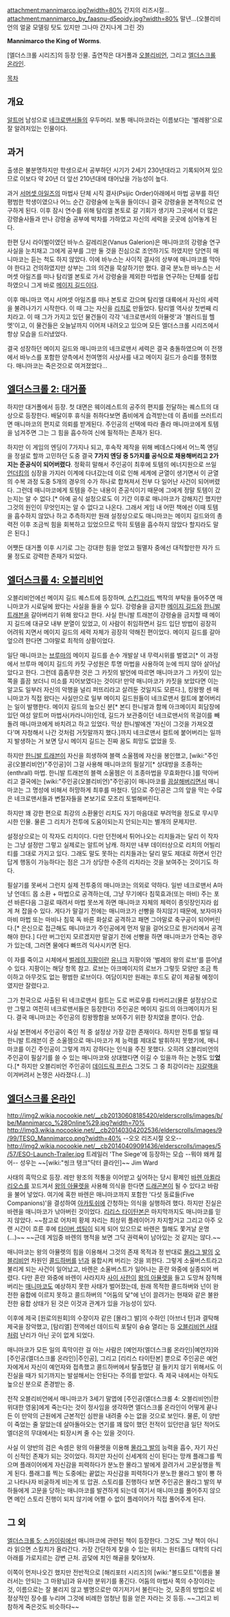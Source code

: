 attachment:mannimarco.jpg?width=80%
간지의 리즈시절...
attachment:mannimarco_by_faasnu-d5eoidy.jpg?width=80%
말년...(오블리비언의 얼굴 모델링 탓도 있지만 그나마 간지나게 그린 것)

'''Mannimarco the King of Worms'''.

[엘더스크롤 시리즈]의 등장 인물. 출연작은 대거폴과 [[오블리비언]], 그리고 [[엘더스크롤 온라인]].

[[목차]]

== 개요 ==
[[알트머]] 남성으로 [[네크로맨서]]들의 우두머리. 보통 매니마코라는 이름보다는 '벌레왕'으로 잘 알려저있는 인물이다. 

== 과거 ==
출생은 불분명하지만 학생으로서 공부하던 시기가 2세기 230년대라고 기록되어져 있으므로 이보다 약 20년 더 앞선 210년대에 태어났을 가능성이 높다.

과거 [[서머셋 아일즈]]의 마법사 단체 시직 결사(Psijic Order)아래에서 마법 공부를 하던 평범한 학생이였으나 어느 순간 강령술에 눈독을 들이더니 결국 강령술을 본격적으로 연구하게 된다. 이후 잠시 연수를 위해 탐리엘 본토로 갈 기회가 생기자 그곳에서 더 많은 강령술사들과 만나 강령술 공부에 박차를 가하였고 자신의 세력을 곳곳에 심어놓게 된다.

한편 당시 라이벌이였던 바누스 갈레리온(Vanus Galerion)은 매니마코의 강령술 연구 사실을 눈치채고 그에게 공부를 그만 둘 것을 진심으로 조언하기도 하였지만 당연히 매니마코는 듣는 척도 하지 않았다. 이에 바누스는 사이직 결사의 상부에 매니마코를 막아야 한다고 건의하였지만 상부는 그의 의견을 묵살하기만 했다. 결국 분노한 바누스는 서머셋 아일즈를 떠나 탐리엘 본토로 가서 강령술을 제외한 마법을 연구하는 단체를 설립하였으니 그게 바로 [[메이지 길드]]이다.

이후 매니마코 역시 서머셋 아일즈를 떠나 본토로 갔으며 탐리엘 대륙에서 자신의 세력을 불려나가기 시작한다. 이 때 그는 자신을 [[리치]]로 만들었다. 탐리엘 역사상 첫번째 리치라고. 이 때 그가 가지고 있던 물건들이 각각 '네크로맨서의 아뮬렛'과 '블러드웜 헬멧'이고, 이 물건들은 오늘날까지 이어져 내려오고 있으며 모든 엘더스크롤 시리즈에서 항상 모습을 드러냈었다.

결국 성장하던 메이지 길드와 매니마코의 네크로맨서 세력은 결국 충돌하였으며 이 전쟁에서 바누스를 포함한 양측에서 천여명의 사상사를 내고 메이지 길드가 승리를 쟁취했다. 매니마코는 죽은것으로 여겨졌었다...

== [[엘더스크롤 2: 대거폴]] ==
하지만 대거폴에서 등장. 첫 대면은 웨이레스트의 공주의 편지를 전달하는 퀘스트의 대상으로 등장한다. 배달이후 휴식을 취하다보면 좀비에게 습격받는데 이 좀비를 쓰러트리면 매니마코의 편지로 의뢰를 받게된다. 주인공의 선택에 따라 졸라 매니마코에게 토템을 넘겨주면 그는 그 힘을 흡수하여 신에 필적하는 존재가 된다.

하지만 이 게임의 엔딩이 7가지나 되고, 후속작 제작을 위해 베데스다에서 어느쪽 엔딩을 정설로 할까 고민하던 도중 결국 '''7가지 엔딩 중 5가지를 공식으로 채용해버리고 2가지는 준공식이 되어버렸다'''. 정확히 말해서 주인공이 최후에 토템의 에너지원으로 쓰일 [[언더킹]]의 심장을 가지러 이계에 다녀갔는데 이로 인해 세계에 균열이 생기면서 이 균열의 수복 과정 도중 5개의 경우의 수가 하나로 합쳐져서 전부 다 일어난 사건이 되어버렸다. 그런데 매니마코에게 토템을 주는 내용이 준공식이기 때문에 그에게 정말 토템이 갔는지는 알 수 없다.[* 아예 공식 설정으로도 이 기간 이후로 매니마코가 강해지긴 했지만 그것의 원인이 무엇인지는 알 수 없다고 나온다. 그래서 게임 내 어떤 책에선 이때 토템을 흡수하지 않았나 하고 추측하지만 원래 설정상으로도 매니마코는 메이지 길드와의 총력전 이후 조금씩 힘을 회복하고 있었으므로 딱히 토템을 흡수하지 않았다 할지라도 말은 된다.]

어쨋든 대거폴 이후 시기로 그는 강대한 힘을 얻었고 필멸자 중에선 대적할만한 자가 드물 정도로 강력한 존재가 되었다.

== [[엘더스크롤 4: 오블리비언]]  ==
오블리비언에선 메이지 길드 퀘스트에 등장하며, [[스킨그라드]] 백작의 부탁을 들어주면 매니마코가 시로딜에 왔다는 사실을 들을 수 있다. 강령술을 금지한 [[메이지 길드]]와 [[한니발 트래븐]]을 갈아버리기 위해 왔다고 한다. 사실 한니발 트래븐이 강령술을 금지할 때 메이지 길드에 대규모 내부 분열이 있었고, 이 사람이 취임하면서 길드 입단 방법이 굉장히 어려워 지면서 메이지 길드의 세력 자체가 굉장히 약해진 편이었다. 메이지 길드를 갈아엎으려 한다면 그야말로 최적의 상황이었다.

일단 매니마코는 [[브루마]]의 메이지 길드를 손수 개발살 내 무력시위를 벌였고[* 이 과정에서 브루마 메이지 길드의 카짓 구성원은 투명 마법을 사용하여 눈에 띄지 않아 살아남았다고 한다. 그런데 흠좀무한 것은 그 카짓의 발언에 따르면 매니마코가 그 카짓이 있는 쪽을 흘끔 보더니 미소를 지어보였다는 것이다! 만약 매니마코가 카짓을 보았다면 이는 알고도 일부러 자신의 악행을 널리 퍼뜨리라고 살려둔 것일지도 모른다.], 킹왕짱 센 매니마코가 직접 왔다는 사실만으로 일부 메이지 길드원들이 네크로맨서 컬트에 붙어버리는 일이 발행한다. 메이지 길드의 높으신 분[* 본디 한니발과 함께 아크메이지 회담장에 있던 여성 알트머 마법사(카라니아)인데, 길드가 보관중이던 네크로맨서의 목걸이를 빼돌려 매니마코에게 바치려고 하고 있었다. 막상 한니발에겐 '자신이 그것을 가져오겠다'며 자청해서 나간 것처럼 거짓말까지 했다.]까지 네크로맨서 컬트에 붙어버리는 일까지 발생하는 거 보면 당시 메이지 길드는 진짜 꿈도 희망도 없었을 듯.

하지만 [[한니발 트래븐]]이 자신을 희생하여 블랙 소울젬에 자신을 봉인했고, [wiki:"주인공(오블리비언)"주인공]이 그걸 사용해 매니마코의 필살기[* 상대방을 조종하는(enthrall) 마법. 한니발 트래븐의 블랙 소울젬은 이 조종마법을 무효화한다.]를 막아버리고 결국에는 [wiki:"주인공(오블리비언)"주인공]이 매니마코를 [[끔살]]해버리면서 매니마코는 그 명성에 비해서 허망하게 최후를 마쳤다. 덤으로 주인공은 그의 앞을 막는 수많은 네크로맨서들과 변절자들을 본보기로 모조리 토벌해버린다. 

하지만 꽤 강한 편으로 최강의 소환물인 리치도 자기 마음대로 부려먹을 정도로 무시무시한 인물. 물론 그 리치가 전투에 도움이되는지 안되는지는 별개의 문제지만.

설정상으로는 이 작자도 리치이다. 다만 던전에서 튀어나오는 리치들과는 달리 이 작자는 그냥 설정만 그렇고 실제로는 알트머 남캐. 하지만 내부 데이터상으로 리치의 어빌리티를 그대로 가지고 있다. 그래도 말도 못하는 리치들과는 달리 말도 제대로 하면서 인간답게 행동이 가능하다는 점은 그가 상당한 수준의 리치라는 것을 보여주는 것이기도 하다.

필살기를 못써서 그런지 실제 전투중의 매니마코는 의외로 약하다. 일반 네크로맨서 A마냥 언데드 몹 소환 + 마법으로 공격하는데, 그냥 무기에다 침묵효과(또는 마비) 주는 포션 바른다음 그걸로 때려서 마법 못쓰게 하면 매니마코 자체의 체력이 종잇장인지라 쉽게 쳐 잡을수 있다. 게다가 말걸기 전에는 매니마코가 선빵을 하지않기 때문에, 보자마자 마비 마법 또는 마비나 침묵 독 바른 화살로 공격하고 패면 그야말로 축구공이 되어버린다.[* 은신으로 접근해도 매니마코가 주인공에게 먼저 말을 걸어오므로 원거리에서 공격해야 한다.] 다만 버그인지 모르겠지만 말걸기 전에 선빵을 하면 매니마코가 안죽는 경우가 있는데, 그러면 물에다 빠뜨려 익사시키면 된다.

이 자를 죽이고 시체에서 [[벌레의 지팡이]]란 [[유니크]] 지팡이와 '벌레의 왕의 로브'를 뜯어낼 수 있다. 지팡이는 해당 항목 참고. 로브는 아크메이지의 로브가 그렇듯 모양만 조금 특이하고 아무것도 없는 평범한 로브이다. 여담이지만 원래는 후드도 같이 제공될 예정이였지만 잘렸다고.

그가 천국으로 사출된 뒤 네크로맨서 컬트는 도로 버로우를 타버리고(물론 설정상으로만 그렇고 여전히 네크로맨서들은 등장한다) 주인공은 메이지 길드의 아크메이지가 된다. 결국 매니마코는 주인공의 킹왕짱함을 보여주기 위한 장치였을 뿐이다. 안습.

사실 본편에서 주인공이 죽인 적 중 설정상 가장 강한 존재이다. 하지만 전투를 벌일 때 한니발 트래븐이 준 소울젬으로 매니마코가 제 능력를 제대로 발휘하지 못했기에, 매니마코를 이긴 주인공이 그렇게 까지 강하다는 인식을 주진 못했다. 오히려 오블리비언의 주인공이 필살기를 쓸 수 있는 매니마코와 상대했다면 이길 수 있을까 하는 논쟁도 있'''었'''다.[* 하지만 오블리비언 주인공이 [[데이드릭 프린스]] 그것도 그 중 최강이라는 [[지갈랙]]을 이겨버려서 논쟁은 사라졌다.(...)]
== [[엘더스크롤 온라인]] ==
http://img2.wikia.nocookie.net/__cb20130608185420/elderscrolls/images/b/be/Mannimarco_%28Online%29.jpg?width=70%
http://img3.wikia.nocookie.net/__cb20140304202536/elderscrolls/images/9/99/TESO_Mannimarco.png?width=40%
--오오 리즈시절 오오--
http://img2.wikia.nocookie.net/__cb20140409091436/elderscrolls/images/5/57/ESO-Launch-Trailer.jpg
트레일러 'The Siege'에 등장하는 모습 --뭐야 왜캐 젊어--
성우는 ~~[wiki:"씽크 탱크"닥터 클라인]~~ Jim Ward

사태의 흑막으로 등장. 레만 왕조의 적통을 이어받고 싶어하는 당시 황제인 [[바렌 아퀼라리오스]]를 꼬드겨서 [[왕의 아뮬렛]]을 사용해 의식을 한다면 [[드래곤본]]이 될 수 있다고 바람을 불어 넣었다. 여기에 혹한 바렌은 매니마코까지 포함한 '다섯 동료들(Five Companions)'을 결성하여 [[아카토쉬]]에 간청하는 의식을 실행하려 했다. 하지만 진실은 바렌을 매니마코가 낚아버린 것이었다. [[리리스 타이탄본]]은 마지막까지도 매니마코를 믿지 않았다. ~~참고로 어차피 황제 자리는 최상위 플레이어가 차지할거고 그리고 아주 오랜 시간이 흐른 후에 [[타이버 셉팀]]이 되게 되어 있으므로 바렌은 뭘해도 쫓겨날 운명(...)~~ ~~근데 게임중 바렌의 행적을 보면 그닥 권력욕이 남아있는 것 같지는 않다.~~

매니마코는 왕의 아뮬렛의 힘을 이용해서 그것의 존재 목적과 정 반대로 [[몰라그 발]]의 [[오블리비언]] 차원인 [[콜드하버]]를 [[넌]]과 융합시켜 버리는 것을 꾀한다. 그렇게 소울버스트라고 불리게 되는 사건이 일어났고, 바렌은 소울버스트가 일어나는 혼란 와중에 실종되어 버렸다. 다만 혼란 와중에 바렌이 사라지자 [[사이 사한]]이 [[왕의 아뮬렛]]을 들고 도망쳐 잠적해 버리는 [[매니마코]]도 예상하지 못한 사태가 벌어졌는데, 원래 목적한 콜드하버와 넌이 완전한 융합에 이르지 못하고 콜드하버의 "어둠의 닻"에 넌이 끌려가는 현재와 같은 불완전한 융합 상태가 된 것은 이것과 관계가 있을 가능성이 있다.

이후에 제국 [원로의원회]의 수장이자 같은 [몰라그 발]의 수하인 [아브너 탄]과 결탁해 제국을 장악했고, [탐리엘] 전역에선 데이드릭 포탈이 슝슝 열리는 등 [[오블리비언 사태]]처럼 난리가 아닌 곳이 없게 되었다. 

매니마코가 모든 일의 흑막이란 걸 아는 사람은 [예언자(엘더스크롤 온라인)|예언자]와 [주인공(엘더스크롤 온라인)|주인공], 그리고 [리리스 타이탄본] 뿐으로 주인공은 예언자에게서 자신이 예언자와 접촉했고 콜드하버에서 탈출했단 걸 들키지 않기 위해서도 이 진실을 때가 되기까지는 발설해서는 안된다는 주의를  받았다. 즉 제국 내에서는 아직도 높으신 분으로 존경받는 중.

전작 오블리비언에서 매니마코가 3세기 말엽에 [주인공(엘더스크롤 4: 오블리비언)|한 위대한 영웅]에게 죽는다는 것이 정사임을 생각하면 엘더스크롤 온라인이 어떻게 끝나든 이 만악의 근원에게 근본적인 심판을 내려줄 수는 없을 것으로 보인다. 물론, 이 양반이 죽었는 줄 알았는데 살아돌아오는 연기를 꽤 많이 했던 전적이 있던만큼 일단 적어도 엘더온의 무대에서는 퇴장시켜 줄 수는 있을 것이다.

사실 이 양반의 검은 속셈은 왕의 아뮬렛을 이용해 [[몰라그 발]]의 능력을 흡수, 자기 자신이 신적인 존재가 되는 것이었다.  하지만 자신이 신세계의 신이 된다는 망캐 플래그를 찍으며 플래이어에게 자신감을 피력하다가 분노한 몰라그 발에게 끌려가서 고문실행을 찍게 된다. 플래그를 찍는 도중에는 끝없는 자신감을 피력하다가 분노한 몰라그 발이 뿅 하고 나타나자 비굴하게 비는게 또 압권. 스토리를 진행하다 보면 주인공은 몰라그 발의 부하들에게 고문을 당하는 매니마코를 발견하게 되는데 여기서 매니마코를 풀어주지 않으면 메인 스토리 진행이 되지 않기에 어쩔 수 없이 플레이어가 직접 풀어주게 된다.

== 그 외 ==
[[엘더스크롤 5: 스카이림]]에선 매니마코에 관련된 책이 등장한다. 그것도 그냥 책이 아니라 읽으면 스킬치가 올라간다. 가장 간단하게 찾을 수 있는 위치는 원터홀드 대학의 다리 아래를 가로지르는 강변 근처. 곰덫에 치인 해골을 찾아보자. 

이쪽이 먼저나오긴 했지만 전반적으로 [해리포터 시리즈]의 [wiki:"볼드모트"이름을 불러서는 안되는 그 마왕님]과 유사한 분위기를 풍긴다. 어둠의 마법사 쪽의 수장이라는 것, 이름으로는 잘 불리지 않고 별명으로만 여기저기서 불린다는 것, 모종의 방법으로 비정상적인 장수를 누리며 그것에 비례한 엄청난 힘을 얻은 자라는 것 등등. ~~그리고 비참하게 죽은것도 비슷하다~~
